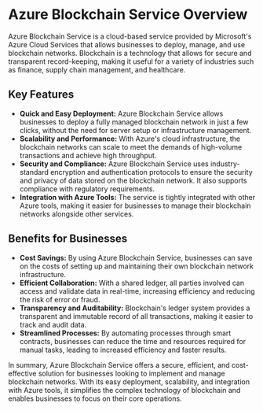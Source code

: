 

# Azure Blockchain Service Overview

Azure Blockchain Service is a cloud-based service provided by Microsoft's Azure Cloud Services that allows businesses to deploy, manage, and use blockchain networks. Blockchain is a technology that allows for secure and transparent record-keeping, making it useful for a variety of industries such as finance, supply chain management, and healthcare.

## Key Features
- **Quick and Easy Deployment:** Azure Blockchain Service allows businesses to deploy a fully managed blockchain network in just a few clicks, without the need for server setup or infrastructure management.
- **Scalability and Performance:** With Azure's cloud infrastructure, the blockchain networks can scale to meet the demands of high-volume transactions and achieve high throughput.
- **Security and Compliance:** Azure Blockchain Service uses industry-standard encryption and authentication protocols to ensure the security and privacy of data stored on the blockchain network. It also supports compliance with regulatory requirements.
- **Integration with Azure Tools:** The service is tightly integrated with other Azure tools, making it easier for businesses to manage their blockchain networks alongside other services.

## Benefits for Businesses
- **Cost Savings:** By using Azure Blockchain Service, businesses can save on the costs of setting up and maintaining their own blockchain network infrastructure.
- **Efficient Collaboration:** With a shared ledger, all parties involved can access and validate data in real-time, increasing efficiency and reducing the risk of error or fraud.
- **Transparency and Auditability:** Blockchain's ledger system provides a transparent and immutable record of all transactions, making it easier to track and audit data.
- **Streamlined Processes:** By automating processes through smart contracts, businesses can reduce the time and resources required for manual tasks, leading to increased efficiency and faster results.

In summary, Azure Blockchain Service offers a secure, efficient, and cost-effective solution for businesses looking to implement and manage blockchain networks. With its easy deployment, scalability, and integration with Azure tools, it simplifies the complex technology of blockchain and enables businesses to focus on their core operations.